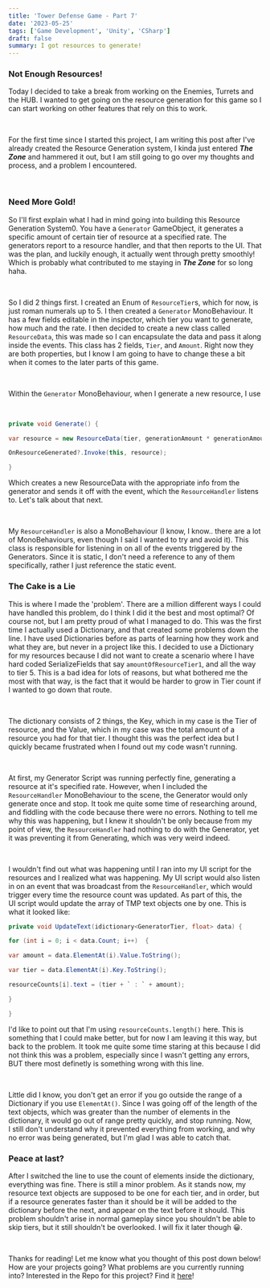 ```yaml
---
title: 'Tower Defense Game - Part 7'
date: '2023-05-25'
tags: ['Game Development', 'Unity', 'CSharp']
draft: false
summary: I got resources to generate!
---
```


### **Not Enough Resources!**

Today I decided to take a break from working on the Enemies, Turrets and the HUB. I wanted to get going on the resource generation for this game so I can start working on other features that rely on this to work.

‍

For the first time since I started this project, I am writing this post after I've already created the Resource Generation system, I kinda just entered **_The Zone_** and hammered it out, but I am still going to go over my thoughts and process, and a problem I encountered.

‍

### **Need More Gold!**

So I'll first explain what I had in mind going into building this Resource Generation System0. You have a `Generator` GameObject, it generates a specific amount of certain tier of resource at a specified rate. The generators report to a resource handler, and that then reports to the UI. That was the plan, and luckily enough, it actually went through pretty smoothly! Which is probably what contributed to me staying in **_The Zone_** for so long haha.

‍

So I did 2 things first. I created an Enum of `ResourceTier`s, which for now, is just roman numerals up to 5. I then created a `Generator` MonoBehaviour. It has a few fields editable in the inspector, which tier you want to generate, how much and the rate. I then decided to create a new class called `ResourceData`, this was made so I can encapsulate the data and pass it along inside the events. This class has 2 fields, `Tier`, and `Amount`. Right now they are both properties, but I know I am going to have to change these a bit when it comes to the later parts of this game.

‍

Within the `Generator` MonoBehaviour, when I generate a new resource, I use

‍

```csharp
private void Generate() {

var resource = new ResourceData(tier, generationAmount * generationAmountMultiplier);

OnResourceGenerated?.Invoke(this, resource);

}
```

Which creates a new ResourceData with the appropriate info from the generator and sends it off with the event, which the `ResourceHandler` listens to. Let's talk about that next.

‍

My `ResourceHandler` is also a MonoBehaviour (I know, I know.. there are a lot of MonoBehaviours, even though I said I wanted to try and avoid it). This class is responsible for listening in on all of the events triggered by the Generators. Since it is static, I don't need a reference to any of them specifically, rather I just reference the static event.

### **The Cake is a Lie**

This is where I made the 'problem'. There are a million different ways I could have handled this problem, do I think I did it the best and most optimal? Of course not, but I am pretty proud of what I managed to do. This was the first time I actually used a Dictionary, and that created some problems down the line. I have used Dictionaries before as parts of learning how they work and what they are, but never in a project like this. I decided to use a Dictionary for my resources because I did not want to create a scenario where I have hard coded SerializeFields that say `amountOfResourceTier1`, and all the way to tier 5. This is a bad idea for lots of reasons, but what bothered me the most with that way, is the fact that it would be harder to grow in Tier count if I wanted to go down that route.

‍

The dictionary consists of 2 things, the Key, which in my case is the Tier of resource, and the Value, which in my case was the total amount of a resource you had for that tier. I thought this was the perfect idea but I quickly became frustrated when I found out my code wasn't running.

‍

At first, my Generator Script was running perfectly fine, generating a resource at it's specified rate. However, when I included the `ResourceHandler` MonoBehaviour to the scene, the Generator would only generate once and stop. It took me quite some time of researching around, and fiddling with the code because there were no errors. Nothing to tell me why this was happening, but I knew it shouldn't be only because from my point of view, the `ResourceHandler` had nothing to do with the Generator, yet it was preventing it from Generating, which was very weird indeed.

‍

I wouldn't find out what was happening until I ran into my UI script for the resources and I realized what was happening. My UI script would also listen in on an event that was broadcast from the `ResourceHandler`, which would trigger every time the resource count was updated. As part of this, the UI script would update the array of TMP text objects one by one. This is what it looked like:

```csharp
private void UpdateText(idictionary<GeneratorTier, float> data) {

for (int i = 0; i < data.Count; i++)  {

var amount = data.ElementAt(i).Value.ToString();

var tier = data.ElementAt(i).Key.ToString();

resourceCounts[i].text = (tier + ` : ` + amount);

}

}
```

I'd like to point out that I'm using `resourceCounts.length()` here. This is something that I could make better, but for now I am leaving it this way, but back to the problem. It took me quite some time staring at this because I did not think this was a problem, especially since I wasn't getting any errors, BUT there most definetly is something wrong with this line.

‍

Little did I know, you don't get an error if you go outside the range of a Dictionary if you use `ElementAt()`. Since I was going off of the length of the text objects, which was greater than the number of elements in the dictionary, it would go out of range pretty quickly, and stop running. Now, I still don't understand why it prevented everything from working, and why no error was being generated, but I'm glad I was able to catch that.

### **Peace at last?**

After I switched the line to use the count of elements inside the dictionary, everything was fine. There is still a minor problem. As it stands now, my resource text objects are supposed to be one for each tier, and in order, but if a resource generates faster than it should be it will be added to the dictionary before the next, and appear on the text before it should. This problem shouldn't arise in normal gameplay since you shouldn't be able to skip tiers, but it still shouldn't be overlooked. I will fix it later though 😀.

‍

Thanks for reading! Let me know what you thought of this post down below! How are your projects going? What problems are you currently running into? Interested in the Repo for this project? Find it [here](https://github.com/RyanFloresTT/TowerDefenseGame)!

‍
